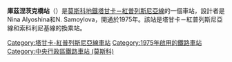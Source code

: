 {{Infobox station 
|name          = 庫茲涅茨克橋
|native_name   = Кузнецкий мост
|native_name_lang=ru
|type          = [[莫斯科地鐵|莫斯科地鐵]]車站
|image         = Kuzmost-mm.jpg
|image_size    = 
|image_caption = 
|address       = [[中央行政區_(莫斯科)|中央行政區]][[梅先涅区|梅先涅区]]羅日傑斯特文卡街
|borough       = [[莫斯科|莫斯科]]
|country       = [[俄羅斯|俄羅斯]]
|coordinates   = {{coord|55.7606|37.6259|display=inline,title}}
|line          = {{MOSMETRO-bull|7|text=1}}
|other         = 
|structure     = 
|platform      = 1個[[島式月台|島式月台]]
|depth         = {{convert|39.5|m}}
|levels        = 1層
|tracks        = 2條
|parking       = 無
|opened        = {{start date and age|df=yes|1975|12|17}}
|closed        = 
|rebuilt       = 
|ADA           = 
|code          = 118
|owned         = 莫斯科地鐵
|zone          = 
|former        = 
|passengers    = 
|pass_year     = 
|pass_percent  = 
|pass_system   = 
|mpassengers   = 
|services      = 
|map_type      = Central Moscow
|AlternativeMap= Central Moscow grayscale.png
|map_overlay   = Central Moscow metro lines.svg
|map_caption   = 
|route_map     = 
|map_state     = collapsed
}}
'''庫茲涅茨克橋站'''（{{lang-rus|Кузне́цкий мост|Kuznetsky Most}}）是[[莫斯科地鐵|莫斯科地鐵]][[塔甘卡－紅普列斯尼亞線|塔甘卡－紅普列斯尼亞線]]的一個車站，設計者是Nina Alyoshina和N. Samoylova，開通於1975年。該站是塔甘卡－紅普列斯尼亞線和索科利尼基線的換乘站。
{{塔甘卡－紅普列斯尼亞線}}
[[Category:塔甘卡-紅普列斯尼亞線車站|Category:塔甘卡-紅普列斯尼亞線車站]]
[[Category:1975年啟用的鐵路車站|Category:1975年啟用的鐵路車站]]
[[Category:中央行政區鐵路車站_(莫斯科)|Category:中央行政區鐵路車站 (莫斯科)]]